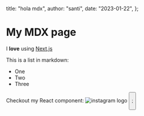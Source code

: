 
  title: "hola mdx",
  author: "santi",
  date: "2023-01-22",
};

# My MDX page

I **love** using [Next.js](https://nextjs.org/)

This is a list in markdown:

- One
- Two
- Three

Checkout my React component:
 <Image  src="/imgs/Instagram_Glyph_Gradient.png"   height={144}  width={144}   alt="instagram logo"/>
<Button />


;
